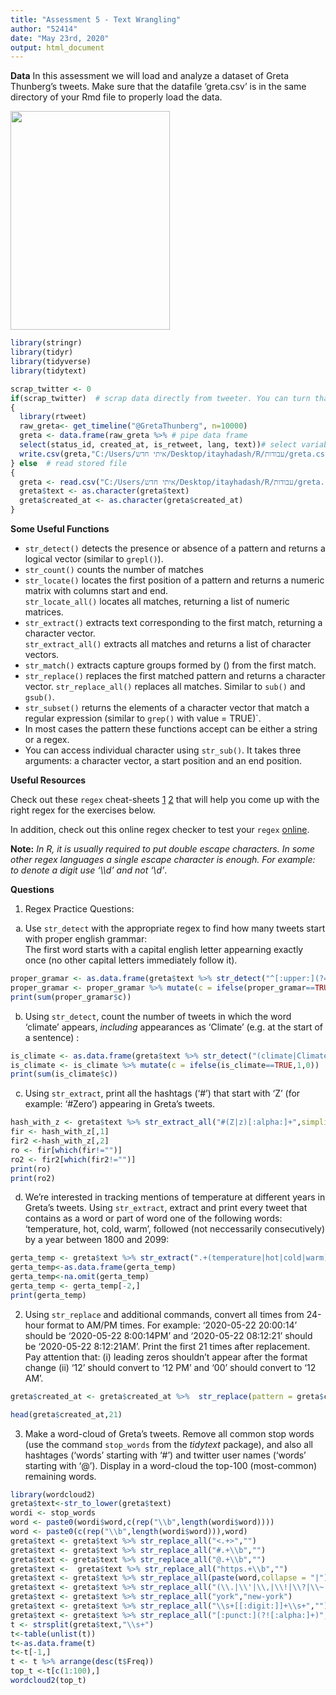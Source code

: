 ---
title: "Assessment 5 - Text Wrangling"
author: "52414"
date: "May 23rd, 2020"
output: html_document
---


**Data**
In this assessment we will load and analyze a dataset of Greta Thunberg's tweets. Make sure that the datafile 'greta.csv' is in the same directory of your Rmd file to properly load the data.  


<img src="https://upload.wikimedia.org/wikipedia/commons/4/47/Greta_Thunberg_urges_MEPs_to_show_climate_leadership_%2849618310531%29_%28cropped%29.jpg"  width="255" height="350">


```{r, include=FALSE}
library(stringr)
library(tidyr)
library(tidyverse)
library(tidytext) 

scrap_twitter <- 0
if(scrap_twitter)  # scrap data directly from tweeter. You can turn that flag on, install the required libraries and try to read data from tweeter yourself
{
  library(rtweet)
  raw_greta<- get_timeline("@GretaThunberg", n=10000)
  greta <- data.frame(raw_greta %>% # pipe data frame 
  select(status_id, created_at, is_retweet, lang, text))# select variables of interest
  write.csv(greta,"C:/Users/איתי חדש/Desktop/itayhadash/R/עבודות/greta.csv", row.names = FALSE)
} else  # read stored file 
{
  greta <- read.csv("C:/Users/איתי חדש/Desktop/itayhadash/R/עבודות/greta.csv")  # read tweets 
  greta$text <- as.character(greta$text)
  greta$created_at <- as.character(greta$created_at)
}
```

**Some Useful Functions**

* `str_detect()` detects the presence or absence of a pattern and returns a logical vector (similar to `grepl()`).  
* `str_count()` counts the number of matches  
* `str_locate()` locates the first position of a pattern and returns a numeric matrix with columns start and end. <br>
`str_locate_all()` locates all matches, returning a list of numeric matrices.  
* `str_extract()` extracts text corresponding to the first match, returning a character vector. <br> `str_extract_all()` extracts all matches and returns a list of character vectors.  
* `str_match()` extracts capture groups formed by () from the first match.  
* `str_replace()` replaces the first matched pattern and returns a character vector. `str_replace_all()` replaces all matches. Similar to `sub()` and `gsub()`.
* `str_subset()` returns the elements of a character vector that match a regular expression (similar to `grep()` with value = TRUE)`.  
* In most cases the pattern these functions accept can be either a string or a regex.  
* You can access individual character using `str_sub()`. It takes three arguments: a character vector, a start position and an end position.

**Useful Resources**

Check out these `regex` cheat-sheets [1](https://rstudio.com/wp-content/uploads/2016/09/RegExCheatsheet.pdf)
[2](https://evoldyn.gitlab.io/evomics-2018/ref-sheets/R_strings.pdf)
that will help you come up with the right regex for the exercises below.  

In addition, check out this online regex checker to test your `regex` [online](https://regexr.com/).  

**Note:** *In R, it is usually required to put double escape characters. In some other regex languages a single escape character is enough. For example: to denote a digit use '\\\\d' and not  '\\d'*.


**Questions**

1. Regex Practice Questions:

a. Use `str_detect` with the appropriate regex to find how many tweets start with proper english grammar: <br>
The first word starts with a capital english letter appearning exactly once (no other capital letters immediately follow it).   
```{r}
proper_gramar <- as.data.frame(greta$text %>% str_detect("^[:upper:](?=[:lower:])"))
proper_gramar <- proper_gramar %>% mutate(c = ifelse(proper_gramar==TRUE,1,0))
print(sum(proper_gramar$c))
```

b. Using `str_detect`, count the number of tweets in which the word 'climate' appears, *including* appearances as 'Climate' (e.g. at the start of a sentence) :

```{r}
is_climate <- as.data.frame(greta$text %>% str_detect("(climate|Climate)"))
is_climate <- is_climate %>% mutate(c = ifelse(is_climate==TRUE,1,0))
print(sum(is_climate$c))
```

c. Using `str_extract`, print all the hashtags ('#') that start with 'Z' (for example: '#Zero') appearing in Greta's tweets. 

```{r}
hash_with_z <- greta$text %>% str_extract_all("#(Z|z)[:alpha:]+",simplify = T)
fir <- hash_with_z[,1]
fir2 <-hash_with_z[,2] 
ro <- fir[which(fir!="")]
ro2 <- fir2[which(fir2!="")]
print(ro)
print(ro2)

```

d. We're interested in tracking mentions of temperature at different years in Greta's tweets. Using `str_extract`, extract and print every tweet that contains as a word or part of word one of the following words: 'temperature, hot, cold, warm', followed (not neccessarily consecutively) by a year between $1800$ and $2099$: 

```{r}
gerta_temp <- greta$text %>% str_extract(".+(temperature|hot|cold|warm).+(18|19|20)\\d{2}.+")
gerta_temp<-as.data.frame(gerta_temp)
gerta_temp<-na.omit(gerta_temp)
gerta_temp <- gerta_temp[-2,]
print(gerta_temp)

```

2. Using `str_replace` and additional commands, convert all times from 24-hour format to AM/PM  times. For example: 
'2020-05-22 20:00:14' should be '2020-05-22 8:00:14PM' and '2020-05-22 08:12:21' should be '2020-05-22 8:12:21AM'. Print the first $21$ times after replacement. Pay attention that: (i) leading zeros shouldn't appear after the format change (ii)  '12' should convert to '12 PM' and '00' should convert to '12 AM'. 


```{r}

greta$created_at <- greta$created_at %>%  str_replace(pattern = greta$created_at,replacement = format(strptime(greta$created_at,"%Y-%m-%d %H:%M:%S"),"%Y-%m-%d %I:%M:%S %p"))

head(greta$created_at,21)
```


3. Make a word-cloud of Greta's tweets. Remove all common stop words (use the command `stop_words` from the *tidytext* package), and also all hashtages ('words' starting with '#') and twitter user names
('words' starting with '@'). Display in a word-cloud the top-100 (most-common) remaining words. 
 
```{r, warning=FALSE}
library(wordcloud2)
greta$text<-str_to_lower(greta$text)
wordi <- stop_words
word <- paste0(wordi$word,c(rep("\\b",length(wordi$word))))
word <- paste0(c(rep("\\b",length(wordi$word))),word)
greta$text <- greta$text %>% str_replace_all("<.+>","")
greta$text <- greta$text %>% str_replace_all("#.+\\b","")
greta$text <- greta$text %>% str_replace_all("@.+\\b","")
greta$text <-  greta$text %>% str_replace_all("https.+\\b","")
greta$text <- greta$text %>% str_replace_all(paste(word,collapse = "|"),"")
greta$text <- greta$text %>% str_replace_all("(\\.|\\'|\\,|\\!|\\?|\\~|\\-|\\”|\\�|\\’|\\&amp)","")
greta$text <- greta$text %>% str_replace_all("york","new-york")
greta$text <- greta$text %>% str_replace_all("\\s+[[:digit:]]+\\s+","")
greta$text <- greta$text %>% str_replace_all("[:punct:](?![:alpha:]+)","")
t <- strsplit(greta$text,"\\s+")
t<-table(unlist(t))
t<-as.data.frame(t)
t<-t[-1,]
t <- t %>% arrange(desc(t$Freq))
top_t <-t[c(1:100),]
wordcloud2(top_t)
```

